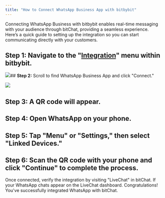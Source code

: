 ```yaml
---
title: "How to Connect WhatsApp Business App with bitbybit"
---
```


Connecting WhatsApp Business with bitbybit enables real-time messaging with your audience through bitChat, providing a seamless experience. Here’s a quick guide to setting up the integration so you can start communicating directly with your customers.

## **Step 1:** Navigate to the "[Integration](https://app.bitbybit.studio/integrations)" menu within bitbybit.

![](https://cdn.prod.website-files.com/659655f5b20d395a5c69efcf/67162ec42c09142ef059248d_66deb56187fd4b250ed16785_AD_4nXdjVZXaoi0mT26uKIKprVrnVd5kQOUnVfZK7qkl4CdPVh8ZpaNP68crWJ75kgw-aTBLAe_dSnUWOq-Z3yYmfG1UbNBJkiEClqy7QmLgvqMgj-JwHu4_S74XPKmkcUz-kxLJHoTiVntcz8WQrOmbHmAvwMTn.png)## **Step 2:** Scroll to find WhatsApp Business App and click "Connect."

![](https://cdn.prod.website-files.com/659655f5b20d395a5c69efcf/67162ec42c09142ef059248a_66deb561315d143f0db55a8e_AD_4nXdAXpJbmEHjMIyGJN1xKWI73UxK1Q-GcjxJ0uVYRZD6ch_adQSYY9RDAbVyBhhT9HqAo5jKpcMCPh9y3byuQH0jyJ04aOy6XcA2DbxmNji3P4KWvlwTIXqjUjXChd3lXjOejys118w51nBpKOlsWL_fryFZ.png)‍

## **Step 3:** A QR code will appear.

## **Step 4:** Open WhatsApp on your phone.

## **Step 5:** Tap "Menu" or "Settings," then select "Linked Devices."

## **Step 6:** Scan the QR code with your phone and click "Continue" to complete the process.

Once connected, verify the integration by visiting "LiveChat" in bitChat. If your WhatsApp chats appear on the LiveChat dashboard. Congratulations! You've successfully integrated WhatsApp with bitChat.
